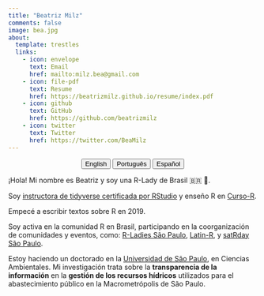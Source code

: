```yaml
---
title: "Beatriz Milz"
comments: false
image: bea.jpg
about:
  template: trestles
  links:
    - icon: envelope
      text: Email
      href: mailto:milz.bea@gmail.com
    - icon: file-pdf
      text: Resume
      href: https://beatrizmilz.github.io/resume/index.pdf  
    - icon: github
      text: GitHub
      href: https://github.com/beatrizmilz
    - icon: twitter
      text: Twitter
      href: https://twitter.com/BeaMilz      
---
```


<center>

::: {.btn-group role="group" aria-label="About"}
<a href="about.html"> <button type="button" class="btn btn-primary me-md-2 btn-sm">English</button></a> <a href="about-pt.html"> <button type="button" class="btn btn-primary me-md-2 btn-sm">Português</button></a> <a href="about-es.html"> <button type="button" class="btn btn-primary me-md-2 btn-sm">Español</button></a>
:::

</center>

::: {#hero-heading}

¡Hola!
Mi nombre es Beatriz y soy una R-Lady de Brasil 🇧🇷 💜.

Soy [instructora de tidyverse certificada por RStudio](https://education.rstudio.com/trainers/people/milz+beatriz/) y enseño R en [Curso-R](https://curso-r.com/).

Empecé a escribir textos sobre R en 2019.

Soy activa en la comunidad R en Brasil, participando en la coorganización de comunidades y eventos, como: [R-Ladies São Paulo](https://twitter.com/RLadiesSaoPaulo), [Latin-R](https://twitter.com/LatinR_Conf), y [satRday São Paulo](https://twitter.com/satRdaySP).

Estoy haciendo un doctorado en la [Universidad de São Paulo](http://www.iee.usp.br/), en Ciencias Ambientales.
Mi investigación trata sobre la **transparencia de la información** en la **gestión de los recursos hídricos** utilizados para el abastecimiento público en la Macrometrópolis de São Paulo.

:::
